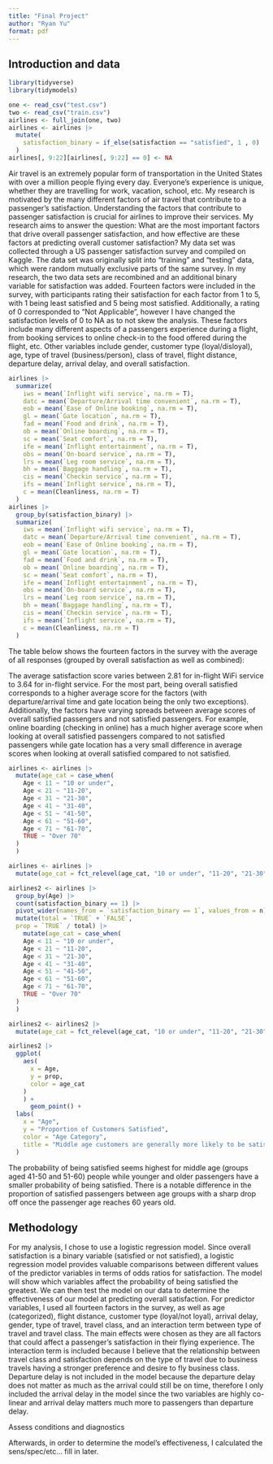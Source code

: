 ```yaml
---
title: "Final Project"
author: "Ryan Yu"
format: pdf
---
```


## Introduction and data
```r
library(tidyverse)
library(tidymodels)

one <- read_csv("test.csv")
two <- read_csv("train.csv")
airlines <- full_join(one, two)
airlines <- airlines |>
  mutate(
    satisfaction_binary = if_else(satisfaction == "satisfied", 1 , 0)
  )
airlines[, 9:22][airlines[, 9:22] == 0] <- NA

```
Air travel is an extremely popular form of transportation in the United States with over a million people flying every day. Everyone's experience is unique, whether they are travelling for work, vacation, school, etc. My research is motivated by the many different factors of air travel that contribute to a passenger's satisfaction. Understanding the factors that contribute to passenger satisfaction is crucial for airlines to improve their services. My research aims to answer the question: What are the most important factors that drive overall passenger satisfaction, and how effective are these factors at predicting overall customer satisfaction? My data set was collected through a US passenger satisfaction survey and compiled on Kaggle. The data set was originally split into "training" and "testing" data, which were random mutually exclusive parts of the same survey. In my research, the two data sets are recombined and an additional binary variable for satisfaction was added. Fourteen factors were included in the survey, with participants rating their satisfaction for each factor from 1 to 5, with 1 being least satisfied and 5 being most satisfied. Additionally, a rating of 0 corresponded to "Not Applicable", however I have changed the satisfaction levels of 0 to NA as to not skew the analysis. These factors include many different aspects of a passengers experience during a flight, from booking services to online check-in to the food offered during the flight, etc. Other variables include gender, customer type (loyal/disloyal), age, type of travel (business/person), class of travel, flight distance, departure delay, arrival delay, and overall satisfaction.

```r
airlines |>
  summarize(
    iws = mean(`Inflight wifi service`, na.rm = T),
    datc = mean(`Departure/Arrival time convenient`, na.rm = T),
    eob = mean(`Ease of Online booking`, na.rm = T),
    gl = mean(`Gate location`, na.rm = T),
    fad = mean(`Food and drink`, na.rm = T),
    ob = mean(`Online boarding`, na.rm = T),
    sc = mean(`Seat comfort`, na.rm = T),
    ife = mean(`Inflight entertainment`, na.rm = T),
    obs = mean(`On-board service`, na.rm = T),
    lrs = mean(`Leg room service`, na.rm = T),
    bh = mean(`Baggage handling`, na.rm = T),
    cis = mean(`Checkin service`, na.rm = T),
    ifs = mean(`Inflight service`, na.rm = T),
    c = mean(Cleanliness, na.rm = T)
  )
airlines |>
  group_by(satisfaction_binary) |>
  summarize(
    iws = mean(`Inflight wifi service`, na.rm = T),
    datc = mean(`Departure/Arrival time convenient`, na.rm = T),
    eob = mean(`Ease of Online booking`, na.rm = T),
    gl = mean(`Gate location`, na.rm = T),
    fad = mean(`Food and drink`, na.rm = T),
    ob = mean(`Online boarding`, na.rm = T),
    sc = mean(`Seat comfort`, na.rm = T),
    ife = mean(`Inflight entertainment`, na.rm = T),
    obs = mean(`On-board service`, na.rm = T),
    lrs = mean(`Leg room service`, na.rm = T),
    bh = mean(`Baggage handling`, na.rm = T),
    cis = mean(`Checkin service`, na.rm = T),
    ifs = mean(`Inflight service`, na.rm = T),
    c = mean(Cleanliness, na.rm = T)
  )
```
The table below shows the fourteen factors in the survey with the average of all responses (grouped by overall satisfaction as well as combined):
\begin{longtable}{cccc}
                       & Satisfied & Not Satisfied & Combined \\
\endfirsthead
%
\endhead
%
Inflight wifi          & 3.393511  & 2.398750      & 2.813526 \\
Departure/Arrival time & 3.14203   & 3.28529       & 3.223411 \\
Ease of online booking & 3.244406  & 2.617090      & 2.883001 \\
Gate location          & 2.972903  & 2.980055      & 2.976948 \\
Food and drink         & 3.528888  & 2.961526      & 3.208034 \\
Online boarding        & 4.153870  & 2.708061      & 3.33164  \\
Seat comfort           & 3.966417  & 3.038039      & 3.441388 \\
Inflight entertainment & 3.964202  & 2.893142      & 3.358542 \\
On-board service       & 3.856171  & 3.019742      & 3.383153 \\
Leg room               & 3.834051  & 3.006488      & 3.366377 \\
Baggage handling       & 3.966914  & 3.374912      & 3.632114 \\
Check-in service       & 3.649004  & 3.043008      & 3.306293 \\
Inflight service       & 3.970990  & 3.389832      & 3.642333 \\
Cleanliness            & 3.746509  & 2.933359      & 3.28668 
\end{longtable}
The average satisfaction score varies between 2.81 for in-flight WiFi service to 3.64 for in-flight service. For the most part, being overall satisfied corresponds to a higher average score for the factors (with departure/arrival time and gate location being the only two exceptions). Additionally, the factors have varying spreads between average scores of overall satisfied passengers and not satisfied passengers. For example, online boarding (checking in online) has a much higher average score when looking at overall satisfied passengers compared to not satisfied passengers while gate location has a very small difference in average scores when looking at overall satisfied compared to not satisfied.

```r
airlines <- airlines |>
  mutate(age_cat = case_when(
    Age < 11 ~ "10 or under",
    Age < 21 ~ "11-20",
    Age < 31 ~ "21-30",
    Age < 41 ~ "31-40",
    Age < 51 ~ "41-50",
    Age < 61 ~ "51-60",
    Age < 71 ~ "61-70",
    TRUE ~ "Over 70"
  )
  )

airlines <- airlines |>
  mutate(age_cat = fct_relevel(age_cat, "10 or under", "11-20", "21-30", "31-40", "41-50", "51-60", "61-70", "Over 70"))

airlines2 <- airlines |>
  group_by(Age) |>
  count(satisfaction_binary == 1) |>
  pivot_wider(names_from = `satisfaction_binary == 1`, values_from = n) |>
  mutate(total = `TRUE` + `FALSE`,
  prop = `TRUE` / total) |>
    mutate(age_cat = case_when(
    Age < 11 ~ "10 or under",
    Age < 21 ~ "11-20",
    Age < 31 ~ "21-30",
    Age < 41 ~ "31-40",
    Age < 51 ~ "41-50",
    Age < 61 ~ "51-60",
    Age < 71 ~ "61-70",
    TRUE ~ "Over 70"
  )
  )

airlines2 <- airlines2 |>
  mutate(age_cat = fct_relevel(age_cat, "10 or under", "11-20", "21-30", "31-40", "41-50", "51-60", "61-70", "Over 70"))
```


```r
airlines2 |>
  ggplot(
    aes(
      x = Age,
      y = prop,
      color = age_cat
    )
    ) +
      geom_point() +
  labs(
    x = "Age",
    y = "Proportion of Customers Satisfied",
    color = "Age Category",
    title = "Middle age customers are generally more likely to be satisfied"
  )
```
The probability of being satisfied seems highest for middle age (groups aged 41-50 and 51-60) people while younger and older passengers have a smaller probability of being satisfied. There is a notable difference in the proportion of satisfied passengers between age groups with a sharp drop off once the passenger age reaches 60 years old.

## Methodology

For my analysis, I chose to use a logistic regression model. Since overall satisfaction is a binary variable (satisfied or not satisfied), a logistic regression model provides valuable comparisons between different values of the predictor variables in terms of odds ratios for satisfaction. The model will show which variables affect the probability of being satisfied the greatest. We can then test the model on our data to determine the effectiveness of our model at predicting overall satisfaction. For predictor variables, I used all fourteen factors in the survey, as well as age (categorized), flight distance, customer type (loyal/not loyal), arrival delay, gender, type of travel, travel class, and an interaction term between type of travel and travel class. The main effects were chosen as they are all factors that could affect a passenger's satisfaction in their flying experience. The interaction term is included because I believe that the relationship between travel class and satisfaction depends on the type of travel due to business travels having a stronger preference and desire to fly business class. Departure delay is not included in the model because the departure delay does not matter as much as the arrival could still be on time, therefore I only included the arrival delay in the model since the two variables are highly co-linear and arrival delay matters much more to passengers than departure delay. 

Assess conditions and diagnostics

Afterwards, in order to determine the model's effectiveness, I calculated the sens/spec/etc... fill in later.

